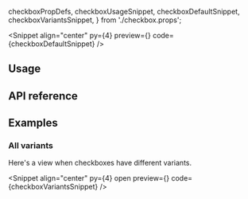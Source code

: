   checkboxPropDefs,
  checkboxUsageSnippet,
  checkboxDefaultSnippet,
  checkboxVariantsSnippet,
} from './checkbox.props';

<PageTitle
  title="Checkbox"
  description="A checkbox component that can be used to trigger actions."
/>

<Snippet
  align="center"
  py={4}
  preview={<CheckboxSnippet story="Default" />}
  code={checkboxDefaultSnippet}
/>

## Usage

<CodeBlock code={checkboxUsageSnippet} />

## API reference

<PropsTable data={checkboxPropDefs} />

## Examples

### All variants

Here's a view when checkboxes have different variants.

<Snippet
  align="center"
  py={4}
  open
  preview={<CheckboxSnippet story="AllVariants" />}
  code={checkboxVariantsSnippet}
/>

<Theming component="Checkbox" />

<ChangelogComponent component="checkbox" />
